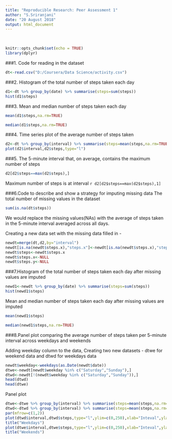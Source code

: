 ```yaml
---
title: "Reproducible Research: Peer Assessment 1"
author: "S.Sriranjani"
date: "20 August 2018"
output: html_document
---
```

&nbsp;

```r
knitr::opts_chunk$set(echo = TRUE)
library(dplyr)
```

###1. Code for reading in the dataset

```r
dt<-read.csv("D:/Coursera/Data Science/activity.csv")
```

###2. Histogram of the total number of steps taken each day

```r
d1<-dt %>% group_by(date) %>% summarise(steps=sum(steps))
hist(d1$steps)
```

###3. Mean and median number of steps taken each day

```r
mean(d1$steps,na.rm=TRUE)
```

```r
median(d1$steps,na.rm=TRUE)
```

###4. Time series plot of the average number of steps taken

```r
d2<-dt %>% group_by(interval) %>% summarise(steps=mean(steps,na.rm=TRUE))
plot(d2$interval,d2$steps,type="l")
```

###5. The 5-minute interval that, on average, contains the maximum number of steps

```r
d2[d2$steps==max(d2$steps),]
```

Maximum number of steps is at interval `r d2[d2$steps==max(d2$steps),1]`

###6.Code to describe and show a strategy for imputing missing data
The total number of missing values in the dataset

```r
sum(is.na(dt$steps))
```

We would replace the missing values(NAs) with the average of steps taken in the 5-minute interval averaged across all days.

Creating a new data set with the missing data filled in - 

```r
newdt=merge(dt,d2,by="interval")
newdt[is.na(newdt$steps.x),"steps.x"]<-newdt[is.na(newdt$steps.x),"steps.y"]
newdt$steps<-newdt$steps.x
newdt$steps.x<-NULL
newdt$steps.y<-NULL
```

###7.Histogram of the total number of steps taken each day after missing values are imputed

```r
newd1<-newdt %>% group_by(date) %>% summarise(steps=sum(steps))
hist(newd1$steps)
```

Mean and median number of steps taken each day after missing values are imputed

```r
mean(newd1$steps)
```

```r
median(newd1$steps,na.rm=TRUE)
```
###8.Panel plot comparing the average number of steps taken per 5-minute interval across weekdays and weekends

Adding weekday column to the data, Creating two new datasets - dtwe for weekend data and dtwd for weekdays data

```r
newdt$weekday<-weekdays(as.Date(newdt$date))
dtwe<-newdt[newdt$weekday %in% c("Saturday","Sunday"),]
dtwd<-newdt[!(newdt$weekday %in% c("Saturday","Sunday")),]
head(dtwd)
head(dtwe)
```
Panel plot
```r
dtwe<-dtwe %>% group_by(interval) %>% summarise(steps=mean(steps,na.rm=TRUE))
dtwd<-dtwd %>% group_by(interval) %>% summarise(steps=mean(steps,na.rm=TRUE))
par(mfrow=c(1,2))
plot(dtwd$interval,dtwd$steps,type="l",ylim=c(0,250),xlab="Inteval",ylab="Steps")
title("Weekdays")
plot(dtwe$interval,dtwe$steps,type="l",ylim=c(0,250),xlab="Inteval",ylab="Steps")
title("Weekends")
```
